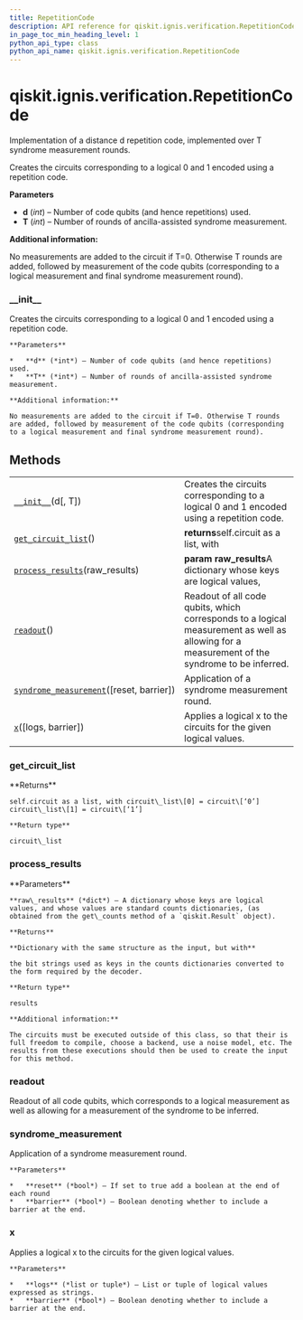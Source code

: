 ```yaml
---
title: RepetitionCode
description: API reference for qiskit.ignis.verification.RepetitionCode
in_page_toc_min_heading_level: 1
python_api_type: class
python_api_name: qiskit.ignis.verification.RepetitionCode
---
```


# qiskit.ignis.verification.RepetitionCode

<Class id="qiskit.ignis.verification.RepetitionCode" isDedicatedPage={true} github="https://github.com/qiskit-community/qiskit-ignis/tree/stable/0.6/qiskit/ignis/verification/topological_codes/circuits.py" signature="RepetitionCode(d, T=0)" modifiers="class">
  Implementation of a distance d repetition code, implemented over T syndrome measurement rounds.

  Creates the circuits corresponding to a logical 0 and 1 encoded using a repetition code.

  **Parameters**

  *   **d** (*int*) – Number of code qubits (and hence repetitions) used.
  *   **T** (*int*) – Number of rounds of ancilla-assisted syndrome measurement.

  **Additional information:**

  No measurements are added to the circuit if T=0. Otherwise T rounds are added, followed by measurement of the code qubits (corresponding to a logical measurement and final syndrome measurement round).

  ### \_\_init\_\_

  <Function id="qiskit.ignis.verification.RepetitionCode.__init__" signature="__init__(d, T=0)">
    Creates the circuits corresponding to a logical 0 and 1 encoded using a repetition code.

    **Parameters**

    *   **d** (*int*) – Number of code qubits (and hence repetitions) used.
    *   **T** (*int*) – Number of rounds of ancilla-assisted syndrome measurement.

    **Additional information:**

    No measurements are added to the circuit if T=0. Otherwise T rounds are added, followed by measurement of the code qubits (corresponding to a logical measurement and final syndrome measurement round).
  </Function>

  ## Methods

  |                                                                                                                                                                             |                                                                                                                                              |
  | --------------------------------------------------------------------------------------------------------------------------------------------------------------------------- | -------------------------------------------------------------------------------------------------------------------------------------------- |
  | [`__init__`](#qiskit.ignis.verification.RepetitionCode.__init__ "qiskit.ignis.verification.RepetitionCode.__init__")(d\[, T])                                               | Creates the circuits corresponding to a logical 0 and 1 encoded using a repetition code.                                                     |
  | [`get_circuit_list`](#qiskit.ignis.verification.RepetitionCode.get_circuit_list "qiskit.ignis.verification.RepetitionCode.get_circuit_list")()                              | **returns**self.circuit as a list, with                                                                                                      |
  | [`process_results`](#qiskit.ignis.verification.RepetitionCode.process_results "qiskit.ignis.verification.RepetitionCode.process_results")(raw\_results)                     | **param raw\_results**A dictionary whose keys are logical values,                                                                            |
  | [`readout`](#qiskit.ignis.verification.RepetitionCode.readout "qiskit.ignis.verification.RepetitionCode.readout")()                                                         | Readout of all code qubits, which corresponds to a logical measurement as well as allowing for a measurement of the syndrome to be inferred. |
  | [`syndrome_measurement`](#qiskit.ignis.verification.RepetitionCode.syndrome_measurement "qiskit.ignis.verification.RepetitionCode.syndrome_measurement")(\[reset, barrier]) | Application of a syndrome measurement round.                                                                                                 |
  | [`x`](#qiskit.ignis.verification.RepetitionCode.x "qiskit.ignis.verification.RepetitionCode.x")(\[logs, barrier])                                                           | Applies a logical x to the circuits for the given logical values.                                                                            |

  ### get\_circuit\_list

  <Function id="qiskit.ignis.verification.RepetitionCode.get_circuit_list" signature="get_circuit_list()">
    **Returns**

    self.circuit as a list, with circuit\_list\[0] = circuit\[‘0’] circuit\_list\[1] = circuit\[‘1’]

    **Return type**

    circuit\_list
  </Function>

  ### process\_results

  <Function id="qiskit.ignis.verification.RepetitionCode.process_results" signature="process_results(raw_results)">
    **Parameters**

    **raw\_results** (*dict*) – A dictionary whose keys are logical values, and whose values are standard counts dictionaries, (as obtained from the get\_counts method of a `qiskit.Result` object).

    **Returns**

    **Dictionary with the same structure as the input, but with**

    the bit strings used as keys in the counts dictionaries converted to the form required by the decoder.

    **Return type**

    results

    **Additional information:**

    The circuits must be executed outside of this class, so that their is full freedom to compile, choose a backend, use a noise model, etc. The results from these executions should then be used to create the input for this method.
  </Function>

  ### readout

  <Function id="qiskit.ignis.verification.RepetitionCode.readout" signature="readout()">
    Readout of all code qubits, which corresponds to a logical measurement as well as allowing for a measurement of the syndrome to be inferred.
  </Function>

  ### syndrome\_measurement

  <Function id="qiskit.ignis.verification.RepetitionCode.syndrome_measurement" signature="syndrome_measurement(reset=True, barrier=False)">
    Application of a syndrome measurement round.

    **Parameters**

    *   **reset** (*bool*) – If set to true add a boolean at the end of each round
    *   **barrier** (*bool*) – Boolean denoting whether to include a barrier at the end.
  </Function>

  ### x

  <Function id="qiskit.ignis.verification.RepetitionCode.x" signature="x(logs=('0', '1'), barrier=False)">
    Applies a logical x to the circuits for the given logical values.

    **Parameters**

    *   **logs** (*list or tuple*) – List or tuple of logical values expressed as strings.
    *   **barrier** (*bool*) – Boolean denoting whether to include a barrier at the end.
  </Function>
</Class>

